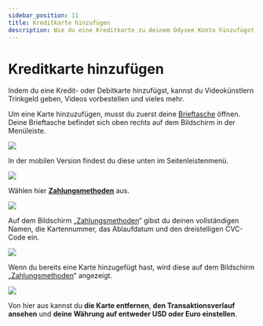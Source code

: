 ---
sidebar_position: 11
title: Kreditkarte hinzufügen
description: Wie du eine Kreditkarte zu deinem Odysee Konto hinzufügst, um kreative Geister zu unterstützen.
---

# Kreditkarte hinzufügen

Indem du eine Kredit- oder Debitkarte hinzufügst, kannst du Videokünstlern Trinkgeld geben, Videos vorbestellen und vieles mehr.

Um eine Karte hinzuzufügen, musst du zuerst deine [Brieftasche](https://odysee.com/$/wallet) öffnen. Deine Brieftasche befindet sich oben rechts auf dem Bildschirm in der Menüleiste.

![](https://i.imgur.com/RUtD2EO.jpg)

In der mobilen Version findest du diese unten im Seitenleistenmenü.

![](https://i.imgur.com/7Vq2b1a.png)

Wählen hier **[Zahlungsmethoden](https://odysee.com/$/settings/card)** aus.

![](https://i.imgur.com/Ph24glk.png)

Auf dem Bildschirm „[Zahlungsmethoden](https://odysee.com/$/settings/card)“ gibst du deinen vollständigen Namen, die Kartennummer, das Ablaufdatum und den dreistelligen CVC-Code ein.

![](https://i.imgur.com/rmYEuMt.png)

Wenn du bereits eine Karte hinzugefügt hast, wird diese auf dem Bildschirm „[Zahlungsmethoden](https://odysee.com/$/settings/card)“ angezeigt.

![](https://i.imgur.com/pUuzmPC.png)

Von hier aus kannst du **die Karte entfernen**, **den Transaktionsverlauf ansehen** und **deine Währung auf entweder USD oder Euro einstellen**.
